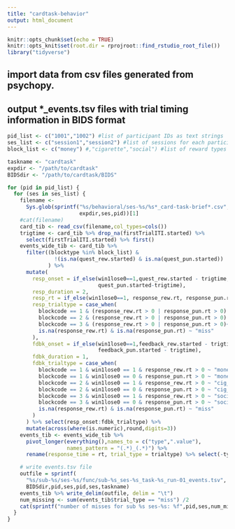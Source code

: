 ```yaml
---
title: "cardtask-behavior"
output: html_document
---
```


```r
knitr::opts_chunk$set(echo = TRUE)
knitr::opts_knit$set(root.dir = rprojroot::find_rstudio_root_file())
library("tidyverse")
```

## import data from csv files generated from psychopy. 
## output *_events.tsv files with trial timing information in BIDS format 

```r
pid_list <- c("1001","1002") #list of participant IDs as text strings
ses_list <- c("session1","session2") #list of sessions for each participant
block_list <- c("money") #,"cigarette","social") #list of reward types

taskname <- "cardtask"
expdir <- "/path/to/cardtask"
BIDSdir <- "/path/to/cardtask/BIDS"

for (pid in pid_list) {
  for (ses in ses_list) {
    filename <- 
      Sys.glob(sprintf("%s/behavioral/ses-%s/%s*_card-task-brief*.csv",
                       expdir,ses,pid))[1]
    #cat(filename)
    card_tib <- read_csv(filename,col_types=cols())
    trigtime <- card_tib %>% drop_na(firstTrialITI.started) %>% 
      select(firstTrialITI.started) %>% first()
    events_wide_tib <- card_tib %>% 
      filter((blocktype %in% block_list) &
               !(is.na(quest_rew.started) & is.na(quest_pun.started))
             ) %>% 
      mutate(
        resp_onset = if_else(win1lose0==1,quest_rew.started - trigtime,
                             quest_pun.started-trigtime),
        resp_duration = 2,
        resp_rt = if_else(win1lose0==1, response_rew.rt, response_pun.rt),
        resp_trialtype = case_when(
          blockcode == 1 & (response_rew.rt > 0 | response_pun.rt > 0) ~ "money_input",
          blockcode == 2 & (response_rew.rt > 0 | response_pun.rt > 0) ~ "cig_input",
          blockcode == 3 & (response_rew.rt > 0 | response_pun.rt > 0)~ "social_input",
          is.na(response_rew.rt) & is.na(response_pun.rt) ~ "miss" 
        ),
        fdbk_onset = if_else(win1lose0==1,feedback_rew.started - trigtime,
                             feedback_pun.started - trigtime),
        fdbk_duration = 1,
        fdbk_trialtype = case_when(
          blockcode == 1 & win1lose0 == 1 & response_rew.rt > 0 ~ "money_gain",
          blockcode == 1 & win1lose0 == 0 & response_pun.rt > 0 ~ "money_loss",
          blockcode == 2 & win1lose0 == 1 & response_rew.rt > 0 ~ "cig_gain",
          blockcode == 2 & win1lose0 == 0 & response_pun.rt > 0 ~ "cig_loss",
          blockcode == 3 & win1lose0 == 1 & response_rew.rt > 0 ~ "social_high",
          blockcode == 3 & win1lose0 == 0 & response_pun.rt > 0 ~ "social_low",
          is.na(response_rew.rt) & is.na(response_pun.rt) ~ "miss" 
        ) 
      ) %>% select(resp_onset:fdbk_trialtype) %>% 
      mutate(across(where(is.numeric),round,digits=3))
    events_tib <- events_wide_tib %>% 
      pivot_longer(everything(),names_to = c("type",".value"), 
                   names_pattern = "(.*)_(.*)") %>% 
      rename(response_time = rt, trial_type = trialtype) %>% select(-type)

    # write events.tsv file
    outfile = sprintf(
      "%s/sub-%s/ses-%s/func/sub-%s_ses-%s_task-%s_run-01_events.tsv",
      BIDSdir,pid,ses,pid,ses,taskname)
    events_tib %>% write_delim(outfile, delim = "\t")
    num_missing <- sum(events_tib$trial_type == "miss") /2
    cat(sprintf("number of misses for sub %s ses-%s: %f",pid,ses,num_missing))
  }  
}  
```

